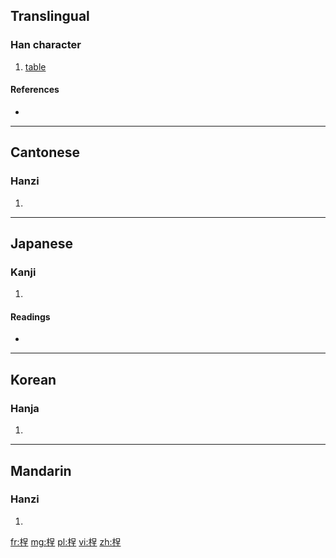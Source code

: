 ==Translingual==

===Han character===
{{Han char|rn=75|rad=木|as=07|sn=11|four=4691<sub>4</sub>|canj=木口竹土 (DRHG)}}

# [[table]]

====References====
* {{Han ref|kx=0526.260|dkj=14801|dj=0915.190|hdz=21214.070|uh=686F|ud=26735|bh=D5B9|bd=54713}}

----

==Cantonese==

===Hanzi===
{{yue-hanzi|jyut=|y=ting1}}

# {{defn|Cantonese|sort=木07}}

----

==Japanese==

===Kanji===
{{ja-kanji|grade=|rs=木07}}

# {{defn|Japanese|sort=木07}}

====Readings====
* {{ja-readings|on=[[てい]] (tei), [[ちょう]] (chō), [[けい]] (kei), [[ぎょう]] (gyō)|kun=[[つくえ]] (tsukue)}}

----

==Korean==

===Hanja===
{{ko-hanja|hangeul=[[정]]|eumhun=|rv=jeong|mr=chŏng|y=ceng}}

# {{defn|Korean|sort=木07}}

----

==Mandarin==

===Hanzi===
{{cmn-hanzi|pin=[[tīng]] ([[ting1]])|wg=t'ing<sup>1</sup>}}

# {{defn|Mandarin|sort=木07}}

[[fr:桯]]
[[mg:桯]]
[[pl:桯]]
[[vi:桯]]
[[zh:桯]]